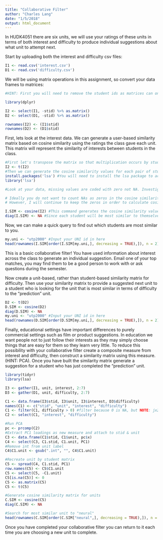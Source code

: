```yaml
---
title: "Collaborative Filter"
author: "Charles Lang"
date: "1/5/2018"
output: html_document
---
```



In HUDK4051 there are six units, we will use your ratings of these units in terms of both interest and difficulty to produce individual suggestions about what unit to attempt next.

Start by uploading both the interest and difficulty csv files:
```r
I1 <- read.csv('interest.csv')
D1 <- read.csv('difficulty.csv')
```

We will be using matrix operations in this assignment, so convert your data frames to matrices:
```r
#HINT: First you will need to remove the student ids as matrices can only contain one data type. You will then need to rename your row names with the student ids.

library(dplyr)

I2 <- select(I1, -stid) %>% as.matrix()
D2 <- select(D1, -stid) %>% as.matrix()

rownames(I2) <- (I1$stid)
rownames(D2) <- (D1$stid)

```

First, lets look at the interest data. We can generate a user-based similarity matrix based on cosine similarity using the ratings the class gave each unit. This matrix will represent the similarity of interests between students in the class.

```r
#First let's transpose the matrix so that multiplication occurs by students rather than units.
I2 <- t(I2)
#Then we can generate the cosine similarity values for each pair of students
install.packages('lsa') #You will need to install the lsa package to access the cosine command.
library('lsa')

#Look at your data, missing values are coded with zero not NA. Investigate cosine similarity and decide whether your missing values should be coded with zeros or NAs. Explain your choice.

# Ideally you do not want to count NAs as zeros in the cosine similarity calculation because NAs mean that there was not an answer given. NAs do not mean that the value 0 was given.
# However, I will continue to keep the zeros in order to calculate cosine similarity matrices. 
```

```r
I.SIM <- cosine(I2) #This command generates the cosine similarity values as a new matrix. Click on I.SIM in the Global Environment pane to see what it looks like.
diag(I.SIM) <- NA #Since each student will be most similar to themselves we want to remove that information
```

Now, we can make a quick query to find out which students are most similar to you. 
```r
my.uni <- "utp2000" #Input your UNI id in here
head(rownames(I.SIM[order(I.SIM[my.uni,], decreasing = TRUE),]), n = 2) #This code orders the column of the matrix corresponding to your UNI according to similarity and returns the top two UNI ids for the students who's interests are most similar to yours
```

This is a basic collaborative filter! You have used information about interest across the class to generate an individual suggestion. Email one of your top matches, you may find them to be a good person to work with or ask questions during the semester.

Now create a unit-based, rather than student-based similarity matrix for difficulty. Then use your similarity matrix to provide a suggested next unit to a student who is looking for the unit that is most similar in terms of difficulty to the "prediction" unit. 
```r
D2 <- t(D2)
D.SIM <- cosine(D2)
diag(D.SIM) <- NA
my.uni <- "utp2000" #Input your UNI id in here
head(rownames(D.SIM[order(D.SIM[my.uni,], decreasing = TRUE),]), n = 2)
```

Finally, educational settings have important differences to purely commercial settings such as film or product suggestions. In education we want people not to just follow their interests as they may simply choose things that are easy for them so they learn very little. To reduce this possibility with your collaborative filter create a composite measure from interest and difficulty, then construct a similarity matrix using this measure. (HINT: PCA). Once you have built the similarity matrix generate a suggestion for a student who has just completed the "prediction" unit.

```r

library(tidyr)
library(lsa)

I3 <- gather(I1, unit, interest, 2:7)
D3 <- gather(D1, unit, difficulty, 2:7)

C1 <- data.frame(I3$stid, I3$unit, I3$interest, D3$difficulty)
names(C1) <- c("stid", "unit", "interest", "difficulty")
C1 <- filter(C1, difficulty > 0) #filter because 0 is NA, but NOTE: jx2196 is completely filtered out (had 0 for difficulty but not 0 for interest)
C2 <- select(C1, "interest", "difficulty")
```

```r
#Run PCA
pc <- prcomp(C2)
#Extract PC1 loadings as new measure and attach to stid & unit
C3 <- data.frame(C1$stid, C1$unit, pc$x)
C4 <- select(C3, C1.stid, C1.unit, PC1)
#Remove int from unit label
C4$C1.unit <- gsub(".int", "", C4$C1.unit)
```

```r
#Recreate unit by student matrix
C5 <- spread(C4, C1.stid, PC1)
row.names(C5) <- C5$C1.unit
C5 <- select(C5, -C1.unit)
C5[is.na(C5)] <- 0
C5 <- as.matrix(C5)
C5 <- t(C5)
```

```r
#Generate cosine similarity matrix for units
C.SIM <- cosine(C5)
diag(C.SIM) <- NA
```

```r
#Search for most similar unit to "neural"
head(rownames(C.SIM[order(C.SIM["neural",], decreasing = TRUE),]), n = 1)
```

Once you have completed your collaborative filter you can return to it each time you are choosing a new unit to complete.
